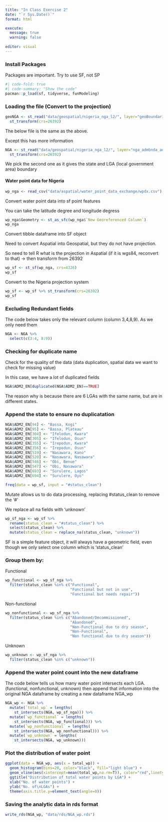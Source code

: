 ```yaml
---
title: "In Class Exercise 2"
date: "`r Sys.Date()`"
format: html

execute:
  message: true
  warning: false
  
editor: visual
---
```


### Install Packages

::: callout-tip
Packages are important. Try to use SF, not SP
:::

```r
#| code-fold: true
#| code-summary: "Show the code"
pacman::p_load(sf, tidyverse, funModeling)
```

### Loading the file (Convert to the projection)

```r
geoNGA <- st_read("data/geospatial/nigeria_nga_l2/", layer="geoBoundaries-NGA-ADM2") %>% 
  st_transform(crs=26392)
```

The below file is the same as the above.

Except this has more information

```r
NGA <- st_read("data/geospatial/nigeria_nga_l2/", layer="nga_admbnda_adm2_osgof_20190417") %>% 
  st_transform(crs=26392)
```

We pick the second one as it gives the state and LGA (local government area) boundary

#### Water point data for Nigeria

```r
wp_nga <- read_csv("data/aspatial/water_point_data_exchange/wpdx.csv") %>% filter(`#clean_country_name`=="Nigeria")
```

Convert water point data into sf point features

::: callout-note
You can take the latitude degree and longitude degress
:::

```r
wp_nga$Geometry <- st_as_sfc(wp_nga$`New Georeferenced Column`)
wp_nga
```

Convert tibble dataframe into SF object

::: callout-note
Need to convert Aspatial into Geospatial, but they do not have projection.

So need to tell R what is the projection in Aspatial (if it is wgs84, reconvert to that) -\> then transform from 26392
:::

```r
wp_sf <- st_sf(wp_nga, crs=4326)
wp_sf
```

Convert to the Nigeria projection system

```r
wp_sf <- wp_sf %>% st_transform(crs=26392)
wp_sf
```

### Excluding Redundant fields

The code below takes only the relevant column (column 3,4,8,9). As we only need them

```r
NGA <- NGA %>% 
  select(c(3:4, 8:9))
```

### Checking for duplicate name

Check for the quality of the data (data duplication, spatial data we want to check for missing value)

In this case, we have a lot of duplicated fields

```r
NGA$ADM2_EN[duplicated(NGA$ADM2_EN)==TRUE]
```

The reason why is because there are 6 LGAs with the same name, but are in different states.

### Append the state to ensure no duplicatation

```r
NGA$ADM2_EN[94] <- "Bassa, Kogi"
NGA$ADM2_EN[95] <- "Bassa, Plateau"
NGA$ADM2_EN[304] <- "Ifelodun, Kwara"
NGA$ADM2_EN[305] <- "Ifelodun, Osun"
NGA$ADM2_EN[355] <- "Irepodun, Kwara"
NGA$ADM2_EN[356] <- "Irepodun, Osun"
NGA$ADM2_EN[519] <- "Nasawara, Kano"
NGA$ADM2_EN[520] <- "Nasawara, Nasawara"
NGA$ADM2_EN[546] <- "Obi, Benue"
NGA$ADM2_EN[547] <- "Obi, Nasawara"
NGA$ADM2_EN[693] <- "Surulere, Lagos"
NGA$ADM2_EN[694] <- "Surulere, Oyo"
```

```r
freq(data = wp_sf, input = "#status_clean")
```

Mutate allows us to do data processing, replacing #status_clean to remove the '\#'

We replace all na fields with 'unknown'

```r
wp_sf_nga <- wp_sf %>%
  rename(status_clean = "#status_clean") %>%
  select(status_clean) %>%
  mutate(status_clean = replace_na(status_clean, "unknown"))
```

SF is a simple feature object, it will always have a geometric field, even though we only select one column which is 'status_clean'

### Group them by:

Functional

```r
wp_functional <- wp_sf_nga %>%
  filter(status_clean %in% c("Functional", 
                             "Functional but not in use", 
                             "Functional but needs repair"))
```

Non-functional

```r
wp_nonfunctional <- wp_sf_nga %>%
  filter(status_clean %in% c("Abandoned/Decommissioned", 
                             "Abandoned", 
                             "Non-Functional due to dry season",
                             "Non-Functional",
                             "Non functional due to dry season"))
```

Unknown

```r
wp_unknown <- wp_sf_nga %>%
  filter(status_clean %in% c("unknown"))
```

### Append the water point count into the new dataframe

::: callout-note
The code below tells us how many water point intersects each LGA. (functional, nonfunctional, unknown) then append that information into the original NGA dataframe by creating a new dataframe NGA_wp
:::

```r
NGA_wp <- NGA %>%
  mutate(`total_wp` = lengths(
    st_intersects(NGA, wp_sf_nga))) %>%
  mutate(`wp_functional` = lengths(
    st_intersects(NGA, wp_functional))) %>%
  mutate(`wp_nonfunctional` = lengths(
    st_intersects(NGA, wp_nonfunctional))) %>%
  mutate(`wp_unknown` = lengths(
    st_intersects(NGA, wp_unknown)))
```

### Plot the distribution of water point

```r
ggplot(data = NGA_wp, aes(x = total_wp)) +
  geom_histogram(bins=20, color="black", fill="light blue") +
  geom_vline(aes(xintercept=mean(total_wp,na.rm=T)), color="red",linetype="dashed", size=0.8) +
  ggtitle("Distribution of total water points by LGA") +
  xlab("No. of water points") + 
  ylab("No. of\nLGAs") +
  theme(axis.title.y=element_text(angle=0))
```

### Saving the analytic data in rds format

```r
write_rds(NGA_wp, "data/rds/NGA_wp.rds")
```
